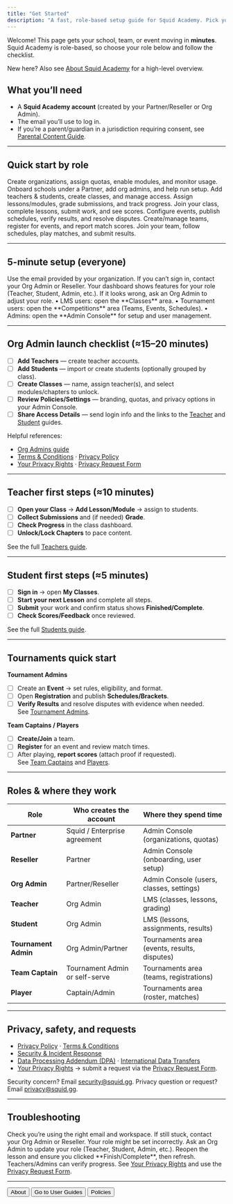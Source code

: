 ```yaml
---
title: "Get Started"
description: "A fast, role-based setup guide for Squid Academy. Pick your role and follow the first steps."
---
```


Welcome! This page gets your school, team, or event moving in **minutes**. Squid Academy is role-based, so choose your role below and follow the checklist.

<Callout type="info">
New here? Also see <a href="/introduction/about">About Squid Academy</a> for a high-level overview.
</Callout>

## What you’ll need

- A **Squid Academy account** (created by your Partner/Reseller or Org Admin).
- The email you’ll use to log in.
- If you’re a parent/guardian in a jurisdiction requiring consent, see <a href="/platform/parental-content-guide">Parental Content Guide</a>.

---

## Quick start by role

<Columns cols={2}>
  <Card title="Partners" href="/user-guides/partners" icon="building-2">
    Create organizations, assign quotas, enable modules, and monitor usage.
  </Card>
  <Card title="Resellers" href="/user-guides/resellers" icon="briefcase">
    Onboard schools under a Partner, add org admins, and help run setup.
  </Card>
  <Card title="Org Admins" href="/user-guides/org-admins" icon="settings">
    Add teachers & students, create classes, and manage access.
  </Card>
  <Card title="Teachers" href="/user-guides/teachers" icon="chalkboard">
    Assign lessons/modules, grade submissions, and track progress.
  </Card>
  <Card title="Students" href="/user-guides/students" icon="graduation-cap">
    Join your class, complete lessons, submit work, and see scores.
  </Card>
  <Card title="Tournament Admins" href="/user-guides/tournament-admins" icon="trophy">
    Configure events, publish schedules, verify results, and resolve disputes.
  </Card>
  <Card title="Team Captains" href="/user-guides/team-captains" icon="users">
    Create/manage teams, register for events, and report match scores.
  </Card>
  <Card title="Players" href="/user-guides/players" icon="gamepad-2">
    Join your team, follow schedules, play matches, and submit results.
  </Card>
</Columns>

---

## 5-minute setup (everyone)

<Steps>
  <Step title="Log in">
    Use the email provided by your organization. If you can’t sign in, contact your Org Admin or Reseller.
  </Step>
  <Step title="Confirm your role">
    Your dashboard shows features for your role (Teacher, Student, Admin, etc.). If it looks wrong, ask an Org Admin to adjust your role.
  </Step>
  <Step title="Open your workspace">
    • LMS users: open the **Classes** area.  
    • Tournament users: open the **Competitions** area (Teams, Events, Schedules).  
    • Admins: open the **Admin Console** for setup and user management.
  </Step>
</Steps>

---

## Org Admin launch checklist (≈15–20 minutes)

- [ ] **Add Teachers** — create teacher accounts.  
- [ ] **Add Students** — import or create students (optionally grouped by class).  
- [ ] **Create Classes** — name, assign teacher(s), and select modules/chapters to unlock.  
- [ ] **Review Policies/Settings** — branding, quotas, and privacy options in your Admin Console.  
- [ ] **Share Access Details** — send login info and the links to the <a href="/user-guides/teachers">Teacher</a> and <a href="/user-guides/students">Student</a> guides.

Helpful references:
- <a href="/user-guides/org-admins">Org Admins guide</a>  
- <a href="/platform/terms-and-conditions">Terms & Conditions</a> · <a href="/platform/privacy-policy">Privacy Policy</a>  
- <a href="/platform/your-privacy-rights">Your Privacy Rights</a> · <a href="/platform/privacy-request-form">Privacy Request Form</a>

---

## Teacher first steps (≈10 minutes)

- [ ] **Open your Class** → **Add Lesson/Module** → assign to students.  
- [ ] **Collect Submissions** and (if needed) **Grade**.  
- [ ] **Check Progress** in the class dashboard.  
- [ ] **Unlock/Lock Chapters** to pace content.

See the full <a href="/user-guides/teachers">Teachers guide</a>.

---

## Student first steps (≈5 minutes)

- [ ] **Sign in** → open **My Classes**.  
- [ ] **Start your next Lesson** and complete all steps.  
- [ ] **Submit** your work and confirm status shows **Finished/Complete**.  
- [ ] **Check Scores/Feedback** once reviewed.

See the full <a href="/user-guides/students">Students guide</a>.

---

## Tournaments quick start

**Tournament Admins**
- [ ] Create an **Event** → set rules, eligibility, and format.  
- [ ] Open **Registration** and publish **Schedules/Brackets**.  
- [ ] **Verify Results** and resolve disputes with evidence when needed.  
See <a href="/user-guides/tournament-admins">Tournament Admins</a>.

**Team Captains / Players**
- [ ] **Create/Join** a team.  
- [ ] **Register** for an event and review match times.  
- [ ] After playing, **report scores** (attach proof if requested).  
See <a href="/user-guides/team-captains">Team Captains</a> and <a href="/user-guides/players">Players</a>.

---

## Roles & where they work

| Role | Who creates the account | Where they spend time |
| --- | --- | --- |
| **Partner** | Squid / Enterprise agreement | Admin Console (organizations, quotas) |
| **Reseller** | Partner | Admin Console (onboarding, user setup) |
| **Org Admin** | Partner/Reseller | Admin Console (users, classes, settings) |
| **Teacher** | Org Admin | LMS (classes, lessons, grading) |
| **Student** | Org Admin | LMS (lessons, assignments, results) |
| **Tournament Admin** | Org Admin/Partner | Tournaments area (events, results, disputes) |
| **Team Captain** | Tournament Admin or self-serve | Tournaments area (teams, registrations) |
| **Player** | Captain/Admin | Tournaments area (roster, matches) |

---

## Privacy, safety, and requests

- <a href="/platform/privacy-policy">Privacy Policy</a> · <a href="/platform/terms-and-conditions">Terms & Conditions</a>  
- <a href="/platform/security-incident-response">Security & Incident Response</a>  
- <a href="/platform/data-processing-addendum">Data Processing Addendum (DPA)</a> · <a href="/platform/intl-data-transfers">International Data Transfers</a>  
- <a href="/platform/your-privacy-rights">Your Privacy Rights</a> → submit a request via the <a href="/platform/privacy-request-form">Privacy Request Form</a>.

<Callout type="warning">
Security concern? Email <a href="mailto:security@squid.gg">security@squid.gg</a>.  
Privacy question or request? Email <a href="mailto:privacy@squid.gg">privacy@squid.gg</a>.
</Callout>

---

## Troubleshooting

<AccordionGroup>
  <Accordion title="I can’t log in">
    Check you’re using the right email and workspace. If still stuck, contact your Org Admin or Reseller.
  </Accordion>
  <Accordion title="I don’t see the right features">
    Your role might be set incorrectly. Ask an Org Admin to update your role (Teacher, Student, Admin, etc.).
  </Accordion>
  <Accordion title="My lesson didn’t show as complete">
    Reopen the lesson and ensure you clicked **Finish/Complete**, then refresh. Teachers/Admins can verify progress.
  </Accordion>
  <Accordion title="How do I update or remove my data?">
    See <a href="/platform/your-privacy-rights">Your Privacy Rights</a> and use the <a href="/platform/privacy-request-form">Privacy Request Form</a>.
  </Accordion>
</AccordionGroup>

---

<Buttons>
  <Button href="/introduction/about" variant="secondary">About</Button>
  <Button href="/user-guides/org-admins">Go to User Guides</Button>
  <Button href="/platform/privacy-policy" variant="secondary">Policies</Button>
</Buttons>